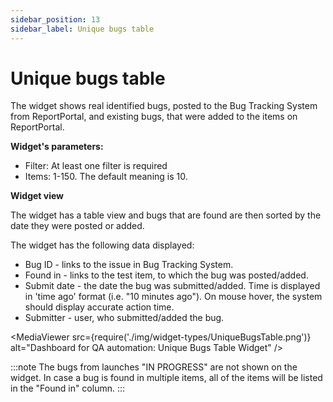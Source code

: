 ```yaml
---
sidebar_position: 13
sidebar_label: Unique bugs table
---
```


# Unique bugs table

The widget shows real identified bugs, posted to the Bug Tracking System from ReportPortal, and existing bugs, that were added to the items on ReportPortal.

**Widget's parameters:**

- Filter: At least one filter is required
- Items: 1-150. The default meaning is 10.

**Widget view**

The widget has a table view and bugs that are found are then sorted by the date they were posted or added.

The widget has the following data displayed:

- Bug ID  -  links to the issue in Bug Tracking System.
- Found in - links to the test item, to which the bug was posted/added.
- Submit date  - the date the bug was submitted/added. Time is displayed in 'time ago' format (i.e. "10 minutes ago"). On mouse hover, the system should display accurate action time.
- Submitter  - user, who submitted/added the bug.

<MediaViewer src={require('./img/widget-types/UniqueBugsTable.png')} alt="Dashboard for QA automation: Unique Bugs Table Widget" />

:::note
The bugs from launches "IN PROGRESS" are not shown on the widget.
In case a bug is found in multiple items, all of the items will be listed in the "Found in" column.
:::
